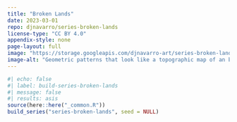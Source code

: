 ```yaml
---
title: "Broken Lands"
date: 2023-03-01
repo: djnavarro/series-broken-lands
license-type: "CC BY 4.0"
appendix-style: none
page-layout: full
image: "https://storage.googleapis.com/djnavarro-art/series-broken-lands/800/alien-floe_15_2433.png"
image-alt: "Geometric patterns that look like a topographic map of an brown textured alien coastline against a pale off white sea"
---
```

   
::: {.grid}
  
```r
#| echo: false
#| label: build-series-broken-lands
#| message: false
#| results: asis
source(here::here("_common.R"))
build_series("series-broken-lands", seed = NULL)
```
   
:::
   
